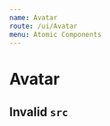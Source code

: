 ```yaml
---
name: Avatar
route: /ui/Avatar
menu: Atomic Components
---
```



# Avatar

<Playground>
  <Avatar
    alt="hasparus"
    title="hasparus"
    src="http://zagrajmy.net/api/u/avatar/hasparus"
  />
</Playground>

## Invalid `src`

<Playground>
  <Avatar src="http://this-website.does-not-exist/image.png" placeholder="RG" />
  <Avatar src="http://this-website.does-not-exist/image.png" alt="hasparus" />
</Playground>
